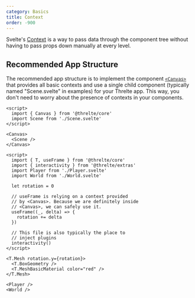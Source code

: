 ```yaml
---
category: Basics
title: Context
order: -900
---
```


Svelte's [Context](https://svelte.dev/tutorial/context-api) is a way to pass data through the component tree without having to pass props down manually at every level.

## Recommended App Structure

The recommended app structure is to implement the component [`<Canvas>`](/docs/reference/core/canvas)
that provides all basic contexts and use a single child component (typically named "Scene.svelte" in
examples) for your Threlte app. This way, you don't need to worry about the presence of contexts
in your components.

```svelte title="App.svelte"
<script>
  import { Canvas } from '@threlte/core'
  import Scene from './Scene.svelte'
</script>

<Canvas>
  <Scene />
</Canvas>
```

```svelte title="Scene.svelte"
<script>
  import { T, useFrame } from '@threlte/core'
  import { interactivity } from '@threlte/extras'
  import Player from './Player.svelte'
  import World from './World.svelte'

  let rotation = 0

  // useFrame is relying on a context provided
  // by <Canvas>. Because we are definitely inside
  // <Canvas>, we can safely use it.
  useFrame((_, delta) => {
    rotation += delta
  })

  // This file is also typically the place to
  // inject plugins
  interactivity()
</script>

<T.Mesh rotation.y={rotation}>
  <T.BoxGeometry />
  <T.MeshBasicMaterial color="red" />
</T.Mesh>

<Player />
<World />
```
